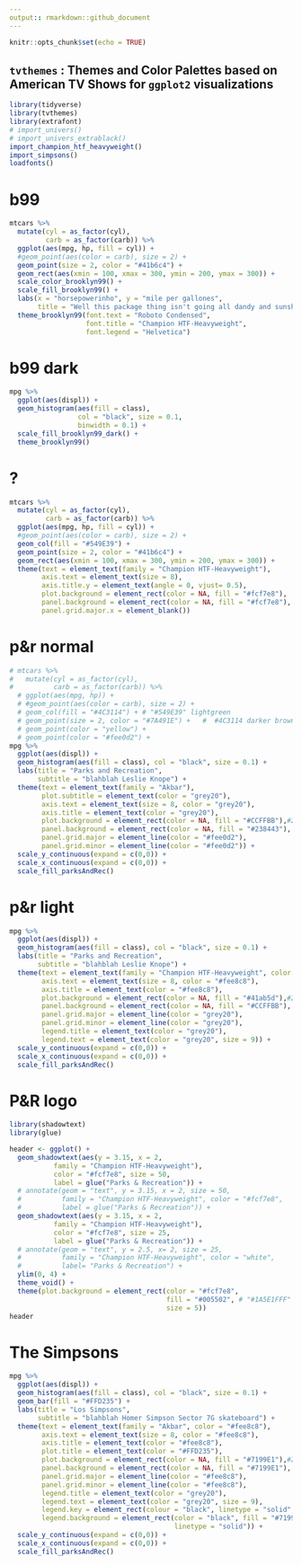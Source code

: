 ```yaml
---
output:: rmarkdown::github_document
---
```


```r
knitr::opts_chunk$set(echo = TRUE)
```

## `tvthemes` : Themes and Color Palettes based on American TV Shows for `ggplot2` visualizations

```r
library(tidyverse)
library(tvthemes)
library(extrafont)
# import_univers()
# import_univers_extrablack()
import_champion_htf_heavyweight()
import_simpsons()
loadfonts()
```

# b99

```r
mtcars %>% 
  mutate(cyl = as_factor(cyl),
         carb = as_factor(carb)) %>% 
  ggplot(aes(mpg, hp, fill = cyl)) +
  #geom_point(aes(color = carb), size = 2) +
  geom_point(size = 2, color = "#41b6c4") +
  geom_rect(aes(xmin = 100, xmax = 300, ymin = 200, ymax = 300)) +
  scale_color_brooklyn99() +
  scale_fill_brooklyn99() +
  labs(x = "horsepowerinho", y = "mile per gallones",
       title = "Well this package thing isn't going all dandy and sunshines") +
  theme_brooklyn99(font.text = "Roboto Condensed",
                   font.title = "Champion HTF-Heavyweight",
                   font.legend = "Helvetica")
```

# b99 dark

```r
mpg %>% 
  ggplot(aes(displ)) +
  geom_histogram(aes(fill = class), 
                 col = "black", size = 0.1,
                 binwidth = 0.1) +
  scale_fill_brooklyn99_dark() +
  theme_brooklyn99()
```


# ?


```r
mtcars %>% 
  mutate(cyl = as_factor(cyl),
         carb = as_factor(carb)) %>% 
  ggplot(aes(mpg, hp, fill = cyl)) +
  #geom_point(aes(color = carb), size = 2) +
  geom_col(fill = "#549E39") +
  geom_point(size = 2, color = "#41b6c4") +
  geom_rect(aes(xmin = 100, xmax = 300, ymin = 200, ymax = 300)) +
  theme(text = element_text(family = "Champion HTF-Heavyweight"),
        axis.text = element_text(size = 8),
        axis.title.y = element_text(angle = 0, vjust= 0.5),
        plot.background = element_rect(color = NA, fill = "#fcf7e8"),
        panel.background = element_rect(color = NA, fill = "#fcf7e8"),
        panel.grid.major.x = element_blank())
```

# p&r normal

```r
# mtcars %>% 
#   mutate(cyl = as_factor(cyl),
#          carb = as_factor(carb)) %>% 
  # ggplot(aes(mpg, hp)) +
  # #geom_point(aes(color = carb), size = 2) +
  # geom_col(fill = "#4C3114") + # "#549E39" lightgreen
  # geom_point(size = 2, color = "#7A491E") +   #  #4C3114 darker brown
  # geom_point(color = "yellow") +
  # geom_point(color = "#fee0d2") +
mpg %>% 
  ggplot(aes(displ)) +
  geom_histogram(aes(fill = class), col = "black", size = 0.1) +
  labs(title = "Parks and Recreation",
       subtitle = "blahblah Leslie Knope") +
  theme(text = element_text(family = "Akbar"),
        plot.subtitle = element_text(color = "grey20"),
        axis.text = element_text(size = 8, color = "grey20"),
        axis.title = element_text(color = "grey20"),
        plot.background = element_rect(color = NA, fill = "#CCFFBB"),#238443   #CCFFBB
        panel.background = element_rect(color = NA, fill = "#238443"), # #1A5E1FFF darkgreen  #238443
        panel.grid.major = element_line(color = "#fee0d2"),
        panel.grid.minor = element_line(color = "#fee0d2")) +
  scale_y_continuous(expand = c(0,0)) +
  scale_x_continuous(expand = c(0,0)) +
  scale_fill_parksAndRec()
```

# p&r light

```r
mpg %>% 
  ggplot(aes(displ)) +
  geom_histogram(aes(fill = class), col = "black", size = 0.1) +
  labs(title = "Parks and Recreation",
       subtitle = "blahblah Leslie Knope") +
  theme(text = element_text(family = "Champion HTF-Heavyweight", color = "#fee8c8"),
        axis.text = element_text(size = 8, color = "#fee8c8"),
        axis.title = element_text(color = "#fee8c8"),
        plot.background = element_rect(color = NA, fill = "#41ab5d"),#238443   #CCFFBB
        panel.background = element_rect(color = NA, fill = "#CCFFBB"), # #1A5E1FFF darkgreen  #238443
        panel.grid.major = element_line(color = "grey20"),
        panel.grid.minor = element_line(color = "grey20"),
        legend.title = element_text(color = "grey20"),
        legend.text = element_text(color = "grey20", size = 9)) +
  scale_y_continuous(expand = c(0,0)) +
  scale_x_continuous(expand = c(0,0)) +
  scale_fill_parksAndRec()
```


# P&R logo

```r
library(shadowtext)
library(glue)

header <- ggplot() +
  geom_shadowtext(aes(y = 3.15, x = 2,
           family = "Champion HTF-Heavyweight"), 
           color = "#fcf7e8", size = 50,
           label = glue("Parks & Recreation")) +
  # annotate(geom = "text", y = 3.15, x = 2, size = 50, 
  #          family = "Champion HTF-Heavyweight", color = "#fcf7e8",
  #          label = glue("Parks & Recreation")) +
  geom_shadowtext(aes(y = 3.15, x = 2,
           family = "Champion HTF-Heavyweight"), 
           color = "#fcf7e8", size = 25,
           label = glue("Parks & Recreation")) +
  # annotate(geom = "text", y = 2.5, x= 2, size = 25, 
  #          family = "Champion HTF-Heavyweight", color = "white",
  #          label= "Parks & Recreation") +
  ylim(0, 4) +
  theme_void() +
  theme(plot.background = element_rect(color = "#fcf7e8", 
                                       fill = "#005502", # "#1A5E1FFF" "#CCFFBB"
                                       size = 5))
header
```



# The Simpsons

```r
mpg %>% 
  ggplot(aes(displ)) +
  geom_histogram(aes(fill = class), col = "black", size = 0.1) +
  geom_bar(fill = "#FFD235") +
  labs(title = "Los Simpsons",
       subtitle = "blahblah Homer Simpson Sector 7G skateboard") +
  theme(text = element_text(family = "Akbar", color = "#fee8c8"),
        axis.text = element_text(size = 8, color = "#fee8c8"),
        axis.title = element_text(color = "#fee8c8"),
        plot.title = element_text(color = "#FFD235"),
        plot.background = element_rect(color = NA, fill = "#7199E1"),#238443   #CCFFBB
        panel.background = element_rect(color = NA, fill = "#7199E1"), 
        panel.grid.major = element_line(color = "#fee8c8"),
        panel.grid.minor = element_line(color = "#fee8c8"),
        legend.title = element_text(color = "grey20"),
        legend.text = element_text(color = "grey20", size = 9),
        legend.key = element_rect(colour = "black", linetype = "solid", size = 1.5),
        legend.background = element_rect(color = "black", fill = "#7199E1",
                                         linetype = "solid")) +
  scale_y_continuous(expand = c(0,0)) +
  scale_x_continuous(expand = c(0,0)) +
  scale_fill_parksAndRec()
```

